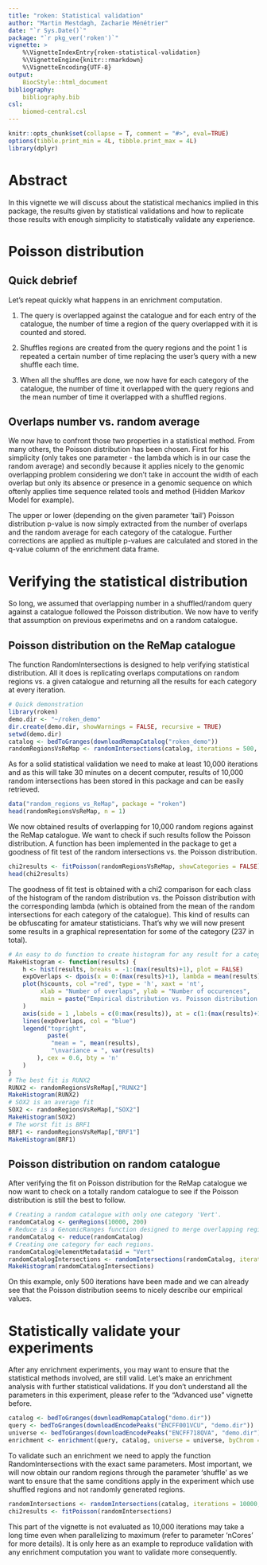 ```yaml
---
title: "roken: Statistical validation"
author: "Martin Mestdagh, Zacharie Ménétrier"
date: "`r Sys.Date()`"
package: "`r pkg_ver('roken')`"
vignette: >
    %\VignetteIndexEntry{roken-statistical-validation}
    %\VignetteEngine{knitr::rmarkdown}
    %\VignetteEncoding{UTF-8}
output: 
    BiocStyle::html_document
bibliography: 
    bibliography.bib
csl:
    biomed-central.csl
---
```


```r
knitr::opts_chunk$set(collapse = T, comment = "#>", eval=TRUE)
options(tibble.print_min = 4L, tibble.print_max = 4L)
library(dplyr)
```

# Abstract

In this vignette we will discuss about the statistical mechanics implied in this package, the results given by statistical validations and how to replicate those results with enough simplicity to statistically validate any experience.

# Poisson distribution

## Quick debrief

Let's repeat quickly what happens in an enrichment computation.

1. The query is overlapped against the catalogue and for each entry of the catalogue, the number of time a region of the query overlapped with it is counted and stored.

2. Shuffles regions are created from the query regions and the point 1 is repeated a certain number of time replacing the user's query with a new shuffle each time.

3. When all the shuffles are done, we now have for each category of the catalogue, the number of time it overlapped with the query regions and the mean number of time it overlapped with a shuffled regions.

## Overlaps number vs. random average

We now have to confront those two properties in a statistical method. From many others, the Poisson distribution has been chosen. First for his simplicity (only takes one parameter - the lambda which is in our case the random average) and secondly because it applies nicely to the genomic overlapping problem considering we don't take in account the width of each overlap but only its absence or presence in a genomic sequence on which oftenly applies time sequence related tools and method (Hidden Markov Model for example).

The upper or lower (depending on the given parameter 'tail') Poisson distribution p-value is now simply extracted from the number of overlaps and the random average for each category of the catalogue. Further corrections are applied as multiple p-values are calculated and stored in the q-value column of the enrichment data frame.

# Verifying the statistical distribution

So long, we assumed that overlapping number in a shuffled/random query against a catalogue followed the Poisson distribution. We now have to verify that assumption on previous experimetns and on a random catalogue.

## Poisson distribution on the ReMap catalogue

The function RandomIntersections is designed to help verifying statistical distribution. All it does is replicating overlaps computations on random regions vs. a given catalogue and returning all the results for each category at every iteration.

```r
# Quick demonstration
library(roken)
demo.dir <- "~/roken_demo"
dir.create(demo.dir, showWarnings = FALSE, recursive = TRUE)
setwd(demo.dir)
catalog <- bedToGranges(downloadRemapCatalog("roken_demo"))
randomRegionsVsReMap <- randomIntersections(catalog, iterations = 500, regionNb = 1000, regionSize = 1000)
```

As for a solid statistical validation we need to make at least 10,000 iterations and as this will take 30 minutes on a decent computer, results of 10,000 random intersections has been stored in this package and can be easily retrieved.

```r
data("random_regions_vs_ReMap", package = "roken")
head(randomRegionsVsReMap, n = 1)
```

We now obtained results of overlapping for 10,000 random regions against the ReMap catalogue. We want to check if such results follow the Poisson distribution. A function has been implemented in the package to get a goodness of fit test of the random intersections vs. the Poisson distribution.


```r
chi2results <- fitPoisson(randomRegionsVsReMap, showCategories = FALSE)
head(chi2results)
```

The goodness of fit test is obtained with a chi2 comparison for each class of the histogram of the random distribution vs. the Poisson distribution with the corresponding lambda (which is obtained from the mean of the random intersections for each category of the catalogue). This kind of results can be obfuscating for amateur statisticians. That's why we will now present some results in a graphical representation for some of the category (237 in total).

```r
# An easy to do function to create histogram for any result for a category
MakeHistogram <- function(results) {
    h <- hist(results, breaks = -1:(max(results)+1), plot = FALSE)
    expOverlaps <- dpois(x = 0:(max(results)+1), lambda = mean(results)) * sum(h$counts)
    plot(h$counts, col ="red", type = 'h', xaxt = 'nt',
         xlab = "Number of overlaps", ylab = "Number of occurences",
         main = paste("Empirical distribution vs. Poisson distribution for", deparse(substitute(results)))
    )
    axis(side = 1 ,labels = c(0:max(results)), at = c(1:(max(results)+1)))
    lines(expOverlaps, col = "blue")
    legend("topright",
           paste(
            "mean = ", mean(results),
            "\nvariance = ", var(results)
        ), cex = 0.6, bty = 'n'
    )
}
# The best fit is RUNX2
RUNX2 <- randomRegionsVsReMap[,"RUNX2"]
MakeHistogram(RUNX2)
# SOX2 is an average fit
SOX2 <- randomRegionsVsReMap[,"SOX2"]
MakeHistogram(SOX2)
# The worst fit is BRF1
BRF1 <- randomRegionsVsReMap[,"BRF1"]
MakeHistogram(BRF1)
```

## Poisson distribution on random catalogue

After verifying the fit on Poisson distribution for the ReMap catalogue we now want to check on a totally random catalogue to see if the Poisson distribution is still the best to follow.

```r
# Creating a random catalogue with only one category 'Vert'.
randomCatalog <- genRegions(10000, 200)
# Reduce is a GenomicRanges function designed to merge overlapping regions.
randomCatalog <- reduce(randomCatalog)
# Creating one category for each regions.
randomCatalog@elementMetadata$id = "Vert"
randomCatalogIntersections <- randomIntersections(randomCatalog, iterations = 500, regionNb = 1000, regionSize = 1000)
MakeHistogram(randomCatalogIntersections)
```

On this example, only 500 iterations have been made and we can already see that the Poisson distribution seems to nicely describe our empirical values.

# Statistically validate your experiments

After any enrichment experiments, you may want to ensure that the statistical methods involved, are still valid.
Let's make an enrichment analysis with further statistical validations. If you don't understand all the parameters in this experiment, please refer to the "Advanced use" vignette before.

```r
catalog <- bedToGranges(downloadRemapCatalog("demo.dir"))
query <- bedToGranges(downloadEncodePeaks("ENCFF001VCU", "demo.dir"))
universe <- bedToGranges(downloadEncodePeaks("ENCFF718QVA", "demo.dir"))
enrichment <- enrichment(query, catalog, universe = universe, byChrom = TRUE, shuffles = 10, included = 0.5, nCores = 7)
```

To validate such an enrichment we need to apply the function RandomIntersections with the exact same parameters. Most important, we will now obtain our random regions through the parameter 'shuffle' as we want to ensure that the same conditions apply in the experiment which use shuffled regions and not randomly generated regions.

```r
randomIntersections <- randomIntersections(catalog, iterations = 10000, universe = universe, included = 0.5, shuffle = query, byChrom = TRUE)
chi2results <- fitPoisson(randomIntersections)
```

This part of the vignette is not evaluated as 10,000 iterations may take a long time even when parallelizing to maximum (refer to parameter 'nCores' for more details). It is only here as an example to reproduce validation with any enrichment computation you want to validate more consequently.
